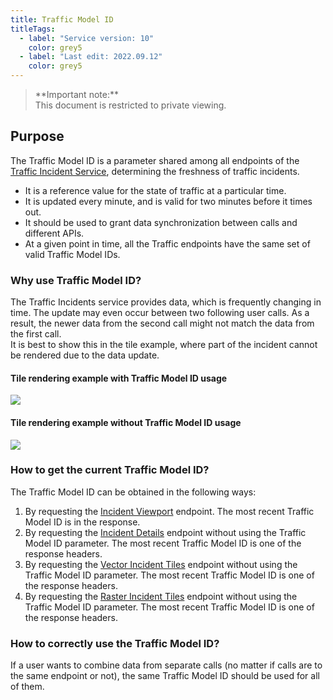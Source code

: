 ```yaml
---
title: Traffic Model ID
titleTags:
  - label: "Service version: 10"
    color: grey5
  - label: "Last edit: 2022.09.12"
    color: grey5
---
```


<Blockquote type="announcement" hasIcon>
   **Important note:** 
  <br />
  This document is restricted to private viewing.
</Blockquote>

## Purpose

The Traffic Model ID is a parameter shared among all endpoints of the [Traffic Incident Service](./traffic-incidents-service), determining the freshness of traffic incidents.

- It is a reference value for the state of traffic at a particular time.
- It is updated every minute, and is valid for two minutes before it times out.
- It should be used to grant data synchronization between calls and different APIs.
- At a given point in time, all the Traffic endpoints have the same set of valid Traffic Model IDs.

### Why use Traffic Model ID?

The Traffic Incidents service provides data, which is frequently changing in time. The update may even occur between two following user calls.
As a result, the newer data from the second call might not match the data from the first call.  
It is best to show this in the tile example, where part of the incident cannot be rendered due to the data update.

#### Tile rendering example with Traffic Model ID usage

<img src="./images/traffic-model-id-use.png" />

#### Tile rendering example without Traffic Model ID usage

<img src="./images/traffic-model-id-not-used.png" />

### How to get the current Traffic Model ID?

The Traffic Model ID can be obtained in the following ways:

1. By requesting the [Incident Viewport](./incident-viewport) endpoint. The most recent Traffic Model ID is in the response.
2. By requesting the [Incident Details](./incident-details) endpoint without using the Traffic Model ID parameter. The most recent Traffic Model ID is one of the response headers.
3. By requesting the [Vector Incident Tiles](./vector-incident-tiles) endpoint without using the Traffic Model ID parameter. The most recent Traffic Model ID is one of the response headers.
4. By requesting the [Raster Incident Tiles](./raster-incident-tiles.md) endpoint without using the Traffic Model ID parameter. The most recent Traffic Model ID is one of the response headers.

### How to correctly use the Traffic Model ID?

If a user wants to combine data from separate calls (no matter if calls are to the same endpoint or not), the same Traffic Model ID should be used for all of them.  
